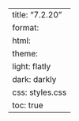 ---
title: "7.2.20"
format:
    html:
        theme:
            light: flatly
            dark: darkly
        css: styles.css
        toc: true
---